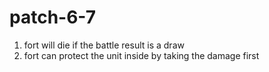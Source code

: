 # patch-6-7

1. fort will die if the battle result is a draw
2. fort can protect the unit inside by taking the damage first